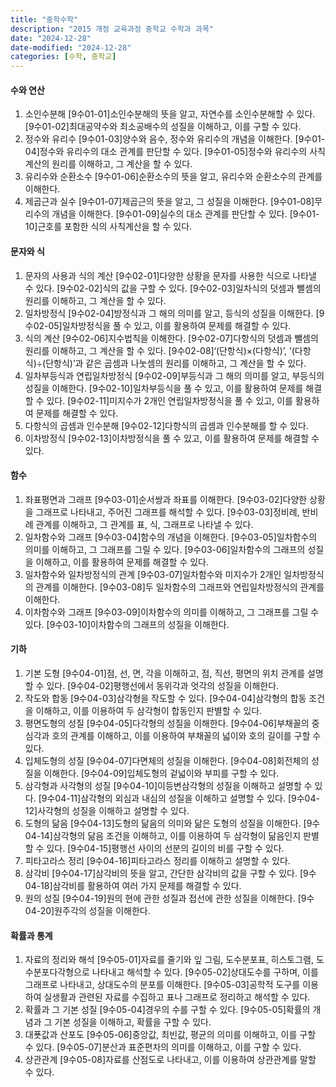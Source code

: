 ```yaml
---
title: "중학수학"
description: "2015 개정 교육과정 중학교 수학과 과목"
date: "2024-12-28"
date-modified: "2024-12-28"
categories: [수학, 중학교]
---
```

#### 수와 연산
1. 소인수분해
[9수01-01]소인수분해의 뜻을 알고, 자연수를 소인수분해할 수 있다.
[9수01-02]최대공약수와 최소공배수의 성질을 이해하고, 이를 구할 수 있다.
2. 정수와 유리수
[9수01-03]양수와 음수, 정수와 유리수의 개념을 이해한다.
[9수01-04]정수와 유리수의 대소 관계를 판단할 수 있다.
[9수01-05]정수와 유리수의 사칙계산의 원리를 이해하고, 그 계산을 할 수 있다.
3. 유리수와 순환소수
[9수01-06]순환소수의 뜻을 알고, 유리수와 순환소수의 관계를 이해한다.
4. 제곱근과 실수
[9수01-07]제곱근의 뜻을 알고, 그 성질을 이해한다.
[9수01-08]무리수의 개념을 이해한다.
[9수01-09]실수의 대소 관계를 판단할 수 있다.
[9수01-10]근호를 포함한 식의 사칙계산을 할 수 있다.

#### 문자와 식
1. 문자의 사용과 식의 계산
[9수02-01]다양한 상황을 문자를 사용한 식으로 나타낼 수 있다.
[9수02-02]식의 값을 구할 수 있다.
[9수02-03]일차식의 덧셈과 뺄셈의 원리를 이해하고, 그 계산을 할 수 있다.
2. 일차방정식
[9수02-04]방정식과 그 해의 의미를 알고, 등식의 성질을 이해한다.
[9수02-05]일차방정식을 풀 수 있고, 이를 활용하여 문제를 해결할 수 있다.
3. 식의 계산
[9수02-06]지수법칙을 이해한다.
[9수02-07]다항식의 덧셈과 뺄셈의 원리를 이해하고, 그 계산을 할 수 있다.
[9수02-08]‘(단항식)×(다항식)’, ‘(다항식)÷(단항식)’과 같은 곱셈과 나눗셈의 원리를 이해하고, 그 계산을 할 수 있다.
4. 일차부등식과 연립일차방정식
[9수02-09]부등식과 그 해의 의미를 알고, 부등식의 성질을 이해한다.
[9수02-10]일차부등식을 풀 수 있고, 이를 활용하여 문제를 해결할 수 있다.
[9수02-11]미지수가 2개인 연립일차방정식을 풀 수 있고, 이를 활용하여 문제를 해결할 수 있다.
5. 다항식의 곱셈과 인수분해
[9수02-12]다항식의 곱셈과 인수분해를 할 수 있다.
6. 이차방정식
[9수02-13]이차방정식을 풀 수 있고, 이를 활용하여 문제를 해결할 수 있다.

#### 함수
1. 좌표평면과 그래프
[9수03-01]순서쌍과 좌표를 이해한다.
[9수03-02]다양한 상황을 그래프로 나타내고, 주어진 그래프를 해석할 수 있다.
[9수03-03]정비례, 반비례 관계를 이해하고, 그 관계를 표, 식, 그래프로 나타낼 수 있다.
2. 일차함수와 그래프
[9수03-04]함수의 개념을 이해한다.
[9수03-05]일차함수의 의미를 이해하고, 그 그래프를 그릴 수 있다.
[9수03-06]일차함수의 그래프의 성질을 이해하고, 이를 활용하여 문제를 해결할 수 있다.
3. 일차함수와 일차방정식의 관계
[9수03-07]일차함수와 미지수가 2개인 일차방정식의 관계를 이해한다.
[9수03-08]두 일차함수의 그래프와 연립일차방정식의 관계를 이해한다.
4. 이차함수와 그래프
[9수03-09]이차함수의 의미를 이해하고, 그 그래프를 그릴 수 있다.
[9수03-10]이차함수의 그래프의 성질을 이해한다.

#### 기하
1. 기본 도형
[9수04-01]점, 선, 면, 각을 이해하고, 점, 직선, 평면의 위치 관계를 설명할 수 있다.
[9수04-02]평행선에서 동위각과 엇각의 성질을 이해한다.
2. 작도와 합동
[9수04-03]삼각형을 작도할 수 있다.
[9수04-04]삼각형의 합동 조건을 이해하고, 이를 이용하여 두 삼각형이 합동인지 판별할 수 있다.
3. 평면도형의 성질
[9수04-05]다각형의 성질을 이해한다.
[9수04-06]부채꼴의 중심각과 호의 관계를 이해하고, 이를 이용하여 부채꼴의 넓이와 호의 길이를 구할 수 있다.
4. 입체도형의 성질
[9수04-07]다면체의 성질을 이해한다.
[9수04-08]회전체의 성질을 이해한다.
[9수04-09]입체도형의 겉넓이와 부피를 구할 수 있다.
5. 삼각형과 사각형의 성질
[9수04-10]이등변삼각형의 성질을 이해하고 설명할 수 있다.
[9수04-11]삼각형의 외심과 내심의 성질을 이해하고 설명할 수 있다.
[9수04-12]사각형의 성질을 이해하고 설명할 수 있다.
6. 도형의 닮음
[9수04-13]도형의 닮음의 의미와 닮은 도형의 성질을 이해한다.
[9수04-14]삼각형의 닮음 조건을 이해하고, 이를 이용하여 두 삼각형이 닮음인지 판별할 수 있다.
[9수04-15]평행선 사이의 선분의 길이의 비를 구할 수 있다.
7. 피타고라스 정리
[9수04-16]피타고라스 정리를 이해하고 설명할 수 있다.
8. 삼각비
[9수04-17]삼각비의 뜻을 알고, 간단한 삼각비의 값을 구할 수 있다.
[9수04-18]삼각비를 활용하여 여러 가지 문제를 해결할 수 있다.
9. 원의 성질
[9수04-19]원의 현에 관한 성질과 접선에 관한 성질을 이해한다.
[9수04-20]원주각의 성질을 이해한다.

#### 확률과 통계
1. 자료의 정리와 해석
[9수05-01]자료를 줄기와 잎 그림, 도수분포표, 히스토그램, 도수분포다각형으로 나타내고 해석할 수 있다.
[9수05-02]상대도수를 구하며, 이를 그래프로 나타내고, 상대도수의 분포를 이해한다.
[9수05-03]공학적 도구를 이용하여 실생활과 관련된 자료를 수집하고 표나 그래프로 정리하고 해석할 수 있다.
2. 확률과 그 기본 성질
[9수05-04]경우의 수를 구할 수 있다.
[9수05-05]확률의 개념과 그 기본 성질을 이해하고, 확률을 구할 수 있다.
3. 대푯값과 산포도
[9수05-06]중앙값, 최빈값, 평균의 의미를 이해하고, 이를 구할 수 있다.
[9수05-07]분산과 표준편차의 의미를 이해하고, 이를 구할 수 있다.
4. 상관관계
[9수05-08]자료를 산점도로 나타내고, 이를 이용하여 상관관계를 말할 수 있다.


